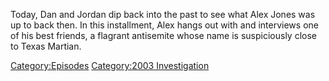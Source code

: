 {{DEFAULTSORT:
    #_EPISODE_0828:March 5, 2004
}}{{Episode
    | title           = March 5, 2004
    | caption         = Listen to this episode on [https://knowledgefight.libsyn.com/828-march-5-2004 Libsyn] [https://open.spotify.com/episode/03dPtUatU5QV59YvpvRACb Spotify]
    | episodeNumber   = 828
    | length          = 01:20:22
    | airDate         = July 14, 2023
    | coverageDate    = March 5, 2004
    | episodeType     = [[:Category:2003 Investigation|2003 Investigation]]
    | previousEpisode = [[827: July 9, 2023]]
    | nextEpisode     = [[829: Chatting with Talia Lavin]]
}}

{{Stub}}

Today, Dan and Jordan dip back into the past to see what Alex Jones was up to back then.  In this installment, Alex hangs out with and interviews one of his best friends, a flagrant antisemite whose name is suspiciously close to Texas Martian.

[[Category:Episodes]]
[[Category:2003 Investigation]]

